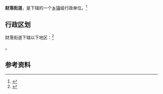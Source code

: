 {{中国乡级行政区|21/01/13/007/000}}

'''财落街道'''，是{{PRC admin/fullname|21/01/13/007/000|3}}下辖的一个[[乡镇|乡镇]]级行政单位。<ref>{{PRC admin/ref sgc|{{PRC admin/parent|21/01/13/007/000}}}}</ref>

== 行政区划 ==

财落街道下辖以下地区：<ref>{{PRC admin/ref sgc|21/01/13/007/000}}</ref>

{{PRC admin/children|21/01/13/007/000}}。

== 参考资料 ==

{{reflist}}

{{行政区划小作品}}
{{PRC admin/navcat|21/01/13/007/000}}